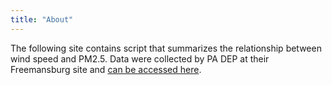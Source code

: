 ```yaml
---
title: "About"
---
```


The following site contains script that summarizes the relationship between wind speed and PM2.5. Data were collected by PA DEP at their Freemansburg site and [can be accessed here](https://www.ahs.dep.pa.gov/aq_apps/aadata/Reports/MonthlyParamDetail.aspx).